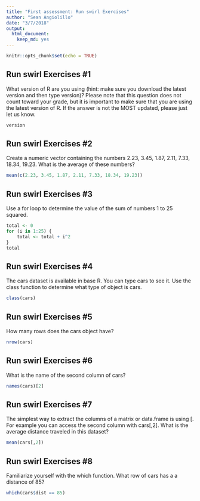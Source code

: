 ```yaml
---
title: "First assessment: Run swirl Exercises"
author: "Sean Angiolillo"
date: "3/7/2018"
output: 
  html_document: 
    keep_md: yes
---
```


```r
knitr::opts_chunk$set(echo = TRUE)
```

## Run swirl Exercises #1

What version of R are you using (hint: make sure you download the latest version and then type version)? Please note that this question does not count toward your grade, but it is important to make sure that you are using the latest version of R. If the answer is not the MOST updated, please just let us know.

```r
version
```

## Run swirl Exercises #2

Create a numeric vector containing the numbers 2.23, 3.45, 1.87, 2.11, 7.33, 18.34, 19.23. What is the average of these numbers?

```r
mean(c(2.23, 3.45, 1.87, 2.11, 7.33, 18.34, 19.23))
```

## Run swirl Exercises #3

Use a for loop to determine the value of the sum of numbers 1 to 25 squared.

```r
total <- 0
for (i in 1:25) { 
    total <- total + i^2
}
total
```

## Run swirl Exercises #4

The cars dataset is available in base R. You can type cars to see it. Use the class function to determine what type of object is cars.

```r
class(cars)
```

## Run swirl Exercises #5

How many rows does the cars object have?

```r
nrow(cars)
```

## Run swirl Exercises #6

What is the name of the second column of cars?

```r
names(cars)[2]
```

## Run swirl Exercises #7

The simplest way to extract the columns of a matrix or data.frame is using [. For example you can access the second column with cars[,2]. What is the average distance traveled in this dataset?

```r
mean(cars[,2])
```

## Run swirl Exercises #8

Familiarize yourself with the which function. What row of cars has a a distance of 85?

```r
which(cars$dist == 85)
```


